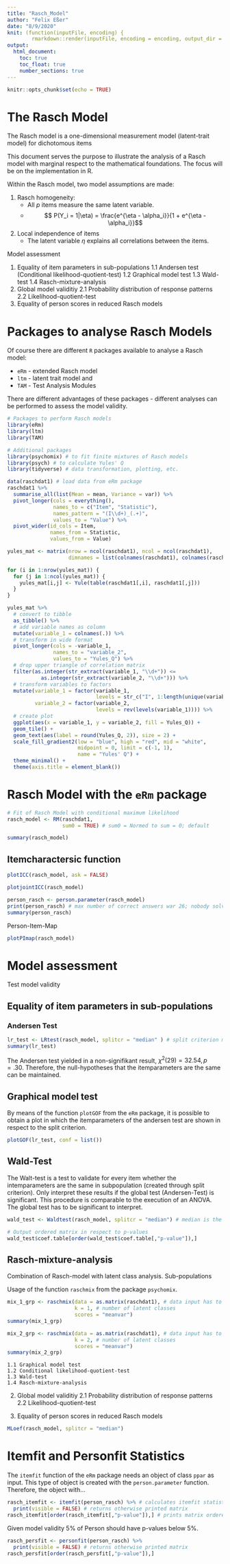 ```yaml
---
title: "Rasch_Model"
author: "Felix Eßer"
date: "8/9/2020"
knit: (function(inputFile, encoding) {
        rmarkdown::render(inputFile, encoding = encoding, output_dir = file.path("..", "Output")) })
output: 
  html_document:
    toc: true
    toc_float: true
    number_sections: true
---
```


```r
knitr::opts_chunk$set(echo = TRUE)
```

# The Rasch Model

The Rasch model is a one-dimensional measurement model (latent-trait model) for dichotomous items 

This document serves the purpose to illustrate the analysis of a Rasch model with marginal respect to the mathematical foundations. The focus will be on the implementation in R. 

Within the Rasch model, two model assumptions are made:

1. Rasch homogeneity:
    - All $p$ items measure the same latent variable.
    - $$ P(Y_i = 1|\eta) = \frac{e^{\eta - \alpha_i}}{1 + e^{\eta - \alpha_i}}$$
2. Local independence of items
    - The latent variable $\eta$ explains all correlations between the items.
    
    
Model assessment

1. Equality of item parameters in sub-populations
    1.1 Andersen test (Conditional likelihood-quotient-test)
    1.2 Graphical model test
    1.3 Wald-test
    1.4 Rasch-mixture-analysis
2. Global model validitiy
    2.1 Probability distribution of response patterns
    2.2 Likelihood-quotient-test
3. Equality of person scores in reduced Rasch models


# Packages to analyse Rasch Models

Of course there are different `R` packages available to analyse a Rasch model: 

- `eRm` - extended Rasch model
- `ltm` - latent trait model and
- `TAM` - Test Analysis Modules

There are different advantages of these packages - different analyses can be performed to assess the model validity.

```r
# Packages to perform Rasch models
library(eRm)
library(ltm)
library(TAM)

# Additional packages
library(psychomix) # to fit finite mixtures of Rasch models
library(psych) # to calculate Yules' Q
library(tidyverse) # data transformation, plotting, etc.
```


```r
data(raschdat1) # load data from eRm package
raschdat1 %>% 
  summarise_all(list(Mean = mean, Variance = var)) %>% 
  pivot_longer(cols = everything(),
               names_to = c("Item", "Statistic"),
               names_pattern = "(I\\d+)_(.+)",
               values_to = "Value") %>% 
  pivot_wider(id_cols = Item,
              names_from = Statistic,
              values_from = Value)
```

```r
yules_mat <- matrix(nrow = ncol(raschdat1), ncol = ncol(raschdat1),
                    dimnames = list(colnames(raschdat1), colnames(raschdat1)))

for (i in 1:nrow(yules_mat)) {
  for (j in 1:ncol(yules_mat)) {
    yules_mat[i,j] <- Yule(table(raschdat1[,i], raschdat1[,j]))
  }
}

yules_mat %>% 
  # convert to tibble
  as_tibble() %>%
  # add variable names as column
  mutate(variable_1 = colnames(.)) %>%
  # transform in wide format
  pivot_longer(cols = -variable_1, 
               names_to = "variable_2", 
               values_to = "Yules_Q") %>% 
  # drop upper triangle of correlation matrix
  filter(as.integer(str_extract(variable_1, "\\d+")) <= 
           as.integer(str_extract(variable_2, "\\d+"))) %>% 
  # transform variables to factors
  mutate(variable_1 = factor(variable_1,
                             levels = str_c("I", 1:length(unique(variable_1)))),
         variable_2 = factor(variable_2,
                             levels = rev(levels(variable_1)))) %>% 
  # create plot
  ggplot(aes(x = variable_1, y = variable_2, fill = Yules_Q)) +
  geom_tile() +
  geom_text(aes(label = round(Yules_Q, 2)), size = 2) +
  scale_fill_gradient2(low = "blue", high = "red", mid = "white",
                       midpoint = 0, limit = c(-1, 1),
                       name = "Yules' Q") +
  theme_minimal() +
  theme(axis.title = element_blank())
```


# Rasch Model with the `eRm` package

```r
# Fit of Rasch Model with conditional maximum likelihood
rasch_model <- RM(raschdat1,
                  sum0 = TRUE) # sum0 = Normed to sum = 0; default

summary(rasch_model)
```



## Itemcharactersic function

```r
plotICC(rasch_model, ask = FALSE)
```



```r
plotjointICC(rasch_model)
```




```r
person_rasch <- person.parameter(rasch_model)
print(person_rasch) # max number of correct answers war 26; nobody solved no item
summary(person_rasch)
```


Person-Item-Map
```r
plotPImap(rasch_model)
```



# Model assessment

Test model validity

## Equality of item parameters in sub-populations
    
### Andersen Test

```r
lr_test <- LRtest(rasch_model, splitcr = "median" ) # split criterion median is the default
summary(lr_test)
```
  
The Andersen test yielded in a non-signifikant result, $\chi^2(29) = 32.54, p = .30$. Therefore, the null-hypotheses that the itemparameters are the same can be maintained.


## Graphical model test

By means of the function `plotGOF` from the `eRm` package, it is possible to obtain a plot in which the itemparameters of the andersen test are shown in respect to the split criterion. 
    
    
```r
plotGOF(lr_test, conf = list())
```


## Wald-Test

The Walt-test is a test to validate for every item whether the intemparameters are the same in subpopulation (created through split criterion).
Only interpret these results if the global test (Andersen-Test) is significant. This procedure is comparable to the execution of an ANOVA. The global test has to be significant to interpret.
```r
wald_test <- Waldtest(rasch_model, splitcr = "median") # median is the default

# Output ordered matrix in respect to p-values
wald_test$coef.table[order(wald_test$coef.table[,"p-value"]),]
```


## Rasch-mixture-analysis

Combination of Rasch-model with latent class analysis. Sub-populations

Usage of the function `raschmix` from the package `psychomix`.

```r
mix_1_grp <- raschmix(data = as.matrix(raschdat1), # data input has to be a matrix
                      k = 1, # number of latent classes
                      scores = "meanvar")
summary(mix_1_grp)
```

```r
mix_2_grp <- raschmix(data = as.matrix(raschdat1), # data input has to be a matrix
                      k = 2, # number of latent classes
                      scores = "meanvar")
summary(mix_2_grp)
```



    1.1 Graphical model test
    1.2 Conditional likelihood-quotient-test
    1.3 Wald-test
    1.4 Rasch-mixture-analysis
2. Global model validitiy
    2.1 Probability distribution of response patterns
    2.2 Likelihood-quotient-test
    
    
    
3. Equality of person scores in reduced Rasch models

```r
MLoef(rasch_model, splitcr = "median")
```



# Itemfit and Personfit Statistics

The `itemfit` function of the `eRm` package needs an object of class `ppar` as input. This type of object is created with the `person.parameter` function. Therefore, the object with...
```r
rasch_itemfit <- itemfit(person_rasch) %>% # calculates itemfit statistics
  print(visible = FALSE) # returns otherwise printed matrix
rasch_itemfit[order(rasch_itemfit[,"p-value"]),] # prints matrix ordered by p-value
```


Given model validity 5% of Person should have p-values below 5%.

```r
rasch_persfit <- personfit(person_rasch) %>% 
  print(visible = FALSE) # returns otherwise printed matrix
rasch_persfit[order(rasch_persfit[,"p-value"]),]
```




